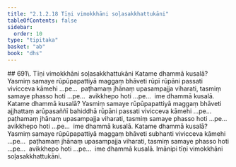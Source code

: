 ```yaml
---
title: "2.1.2.18 Tīṇi vimokkhāni soḷasakkhattukāni"
tableOfContents: false
sidebar:
  order: 10
type: "tipitaka"
basket: "ab"
book: "dhs"
---
```



<DynamicBreadcrumb />

<Paragraph type="center" book="dhs">
## 691\. Tīṇi vimokkhāni soḷasakkhattukāni
</Paragraph>

<Division number="248" book="dhs">

<Paragraph number="692" book="dhs">
Katame dhammā kusalā? Yasmiṃ samaye rūpūpapattiyā maggaṃ bhāveti rūpī rūpāni passati vivicceva kāmehi …pe…  paṭhamaṃ jhānaṃ upasampajja viharati, tasmiṃ samaye phasso hoti …pe…  avikkhepo hoti …pe…  ime dhammā kusalā.
</Paragraph>

</Division>
<Division number="249" book="dhs">

<Paragraph number="693" book="dhs">
Katame dhammā kusalā? Yasmiṃ samaye rūpūpapattiyā maggaṃ bhāveti ajjhattaṃ arūpasaññī bahiddhā rūpāni passati vivicceva kāmehi …pe…  paṭhamaṃ jhānaṃ upasampajja viharati, tasmiṃ samaye phasso hoti …pe…  avikkhepo hoti …pe…  ime dhammā kusalā.
</Paragraph>

</Division>
<Division number="250" book="dhs">

<Paragraph number="694" book="dhs">
Katame dhammā kusalā? Yasmiṃ samaye rūpūpapattiyā maggaṃ bhāveti subhanti vivicceva kāmehi …pe…  paṭhamaṃ jhānaṃ upasampajja viharati, tasmiṃ samaye phasso hoti …pe…  avikkhepo hoti …pe…  ime dhammā kusalā.

</Paragraph>
</Division>

<Paragraph number="695" type="center" book="dhs">
Imānipi tīṇi vimokkhāni soḷasakkhattukāni.
</Paragraph>